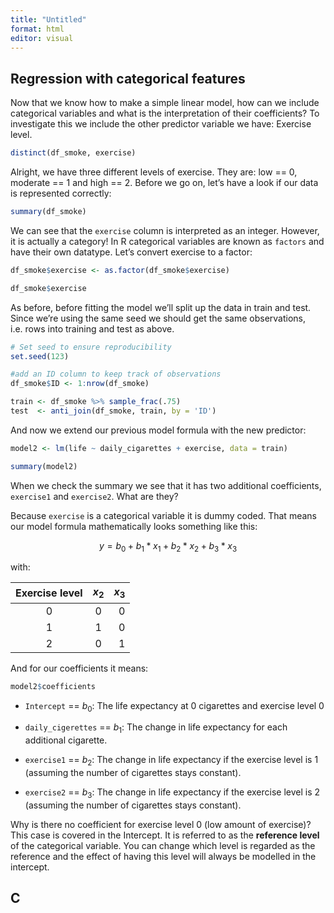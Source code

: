 ```yaml
---
title: "Untitled"
format: html
editor: visual
---
```

## Regression with categorical features

Now that we know how to make a simple linear model, how can we include categorical variables and what is the interpretation of their coefficients? To investigate this we include the other predictor variable we have: Exercise level.

```r
distinct(df_smoke, exercise)
```

Alright, we have three different levels of exercise. They are: low == 0, moderate == 1 and high == 2. Before we go on, let's have a look if our data is represented correctly:

```r
summary(df_smoke)
```

We can see that the `exercise` column is interpreted as an integer. However, it is actually a category! In R categorical variables are known as `factors` and have their own datatype. Let's convert exercise to a factor:

```r
df_smoke$exercise <- as.factor(df_smoke$exercise)

df_smoke$exercise
```

As before, before fitting the model we'll split up the data in train and test. Since we're using the same seed we should get the same observations, i.e. rows into training and test as above.

```r
# Set seed to ensure reproducibility
set.seed(123)  

#add an ID column to keep track of observations
df_smoke$ID <- 1:nrow(df_smoke)

train <- df_smoke %>% sample_frac(.75)
test  <- anti_join(df_smoke, train, by = 'ID') 
```

And now we extend our previous model formula with the new predictor:

```r
model2 <- lm(life ~ daily_cigarettes + exercise, data = train)
```

```r
summary(model2)
```



When we check the summary we see that it has two additional coefficients, `exercise1` and `exercise2`. What are they?

Because `exercise` is a categorical variable it is dummy coded. That means our model formula mathematically looks something like this:

$$y=b_0+b_1*x_1 + b_2 *x_2 + b_3*x_3$$

with:

| Exercise level | $x_2$ | $x_3$ |
|:--------------:|:-----:|------:|
|       0        |   0   |     0 |
|       1        |   1   |     0 |
|       2        |   0   |     1 |

And for our coefficients it means:

```r
model2$coefficients
```

-   `Intercept` == $b_0$: The life expectancy at 0 cigarettes and exercise level 0

-   `daily_cigerettes` == $b_1$: The change in life expectancy for each additional cigarette.

-   `exercise1` == $b_2$: The change in life expectancy if the exercise level is 1 (assuming the number of cigarettes stays constant).

-   `exercise2` == $b_3$: The change in life expectancy if the exercise level is 2 (assuming the number of cigarettes stays constant).

Why is there no coefficient for exercise level 0 (low amount of exercise)? This case is covered in the Intercept. It is referred to as the **reference level** of the categorical variable. You can change which level is regarded as the reference and the effect of having this level will always be modelled in the intercept.

## C